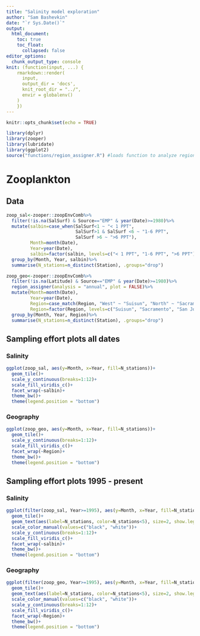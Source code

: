 ```yaml
---
title: "Salinity model exploration"
author: "Sam Bashevkin"
date: "`r Sys.Date()`"
output: 
  html_document:
    toc: true
    toc_float:
      collapsed: false
editor_options: 
  chunk_output_type: console
knit: (function(input, ...) {
    rmarkdown::render(
      input,
      output_dir = 'docs',
      knit_root_dir = "../",
      envir = globalenv()
    )
    })
---
```


```r
knitr::opts_chunk$set(echo = TRUE)
```

```r
library(dplyr)
library(zooper)
library(lubridate)
library(ggplot2)
source("functions/region_assigner.R") #loads function to analyze regional data
```

# Zooplankton

## Data

```r
zoop_sal<-zooper::zoopEnvComb%>%
  filter(!is.na(SalSurf) & Source=="EMP" & year(Date)>=1980)%>%
  mutate(salbin=case_when(SalSurf<1 ~ "< 1 PPT",
                          SalSurf>1 & SalSurf <6 ~ "1-6 PPT",
                          SalSurf >6 ~ ">6 PPT"),
         Month=month(Date),
         Year=year(Date),
         salbin=factor(salbin, levels=c("< 1 PPT", "1-6 PPT", ">6 PPT")))%>%
  group_by(Month, Year, salbin)%>%
  summarise(N_stations=n_distinct(Station), .groups="drop")

zoop_geo<-zooper::zoopEnvComb%>%
  filter(!is.na(Latitude) & Source=="EMP" & year(Date)>=1980)%>%
  region_assigner(analysis = "annual", plot = FALSE)%>%
  mutate(Month=month(Date),
         Year=year(Date),
         Region=case_match(Region, "West" ~ "Suisun", "North" ~ "Sacramento", "South" ~ "San Joaquin"),
         Region=factor(Region, levels=c("Suisun", "Sacramento", "San Joaquin")))%>%
  group_by(Month, Year, Region)%>%
  summarise(N_stations=n_distinct(Station), .groups="drop")
```

## Sampling effort plots all dates {.tabset .tabset-pills}


### Salinity {.tabset .tabset-pills}
```r
ggplot(zoop_sal, aes(y=Month, x=Year, fill=N_stations))+
  geom_tile()+
  scale_y_continuous(breaks=1:12)+
  scale_fill_viridis_c()+
  facet_wrap(~salbin)+
  theme_bw()+
  theme(legend.position = "bottom")
```

### Geography {.tabset .tabset-pills}
```r
ggplot(zoop_geo, aes(y=Month, x=Year, fill=N_stations))+
  geom_tile()+
  scale_y_continuous(breaks=1:12)+
  scale_fill_viridis_c()+
  facet_wrap(~Region)+
  theme_bw()+
  theme(legend.position = "bottom")
```

## Sampling effort plots 1995 - present {.tabset .tabset-pills}


### Salinity {.tabset .tabset-pills}
```r
ggplot(filter(zoop_sal, Year>=1995), aes(y=Month, x=Year, fill=N_stations))+
  geom_tile()+
  geom_text(aes(label=N_stations, color=N_stations<5), size=2, show.legend = F)+
  scale_color_manual(values=c("black", "white"))+
  scale_y_continuous(breaks=1:12)+
  scale_fill_viridis_c()+
  facet_wrap(~salbin)+
  theme_bw()+
  theme(legend.position = "bottom")
```

### Geography {.tabset .tabset-pills}
```r
ggplot(filter(zoop_geo, Year>=1995), aes(y=Month, x=Year, fill=N_stations))+
  geom_tile()+
  geom_text(aes(label=N_stations, color=N_stations<5), size=2, show.legend = F)+
  scale_color_manual(values=c("black", "white"))+
  scale_y_continuous(breaks=1:12)+
  scale_fill_viridis_c()+
  facet_wrap(~Region)+
  theme_bw()+
  theme(legend.position = "bottom")
```
